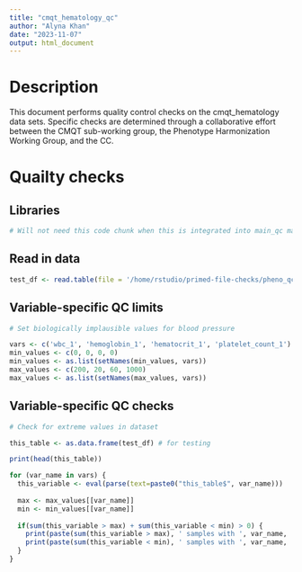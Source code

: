 ```yaml
---
title: "cmqt_hematology_qc"
author: "Alyna Khan"
date: "2023-11-07"
output: html_document
---
```


# Description
This document performs quality control checks on the cmqt_hematology data sets. Specific checks are determined through a collaborative effort between the CMQT sub-working group, the Phenotype Harmonization Working Group, and the CC. 

# Quailty checks
## Libraries
```r
# Will not need this code chunk when this is integrated into main_qc markdown doc
```

## Read in data
```r
test_df <- read.table(file = '/home/rstudio/primed-file-checks/pheno_qc/test_data/cmqt_hematology.tsv', sep = '\t', header = TRUE)
```

## Variable-specific QC limits
```r
# Set biologically implausible values for blood pressure

vars <- c('wbc_1', 'hemoglobin_1', 'hematocrit_1', 'platelet_count_1')
min_values <- c(0, 0, 0, 0) 
min_values <- as.list(setNames(min_values, vars))
max_values <- c(200, 20, 60, 1000)
max_values <- as.list(setNames(max_values, vars))
```

## Variable-specific QC checks
```r
# Check for extreme values in dataset

this_table <- as.data.frame(test_df) # for testing

print(head(this_table))

for (var_name in vars) {
  this_variable <- eval(parse(text=paste0("this_table$", var_name)))
  
  max <- max_values[[var_name]]
  min <- min_values[[var_name]]
  
  if(sum(this_variable > max) + sum(this_variable < min) > 0) {
    print(paste(sum(this_variable > max), ' samples with ', var_name, '>', max))
    print(paste(sum(this_variable < min), ' samples with ', var_name, '<', min))
  }
}
```
